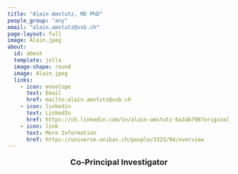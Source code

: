```yaml
---
title: "Alain Amstutz, MD PhD"
people_group: "any"
email: "alain.amstutz@usb.ch"
page-layout: full
image: Alain.jpeg
about: 
  id: about
  template: jolla
  image-shape: round
  image: Alain.jpeg
  links:
    - icon: envelope
      text: Email
      href: mailto:alain.amstutz@usb.ch 
    - icon: linkedin
      text: LinkedIn
      href: https://ch.linkedin.com/in/alain-amstutz-6a3ab798?original_referer=https%3A%2F%2Fwww.google.com%2F
    - icon: link
      text: More Information
      href: https://universe.unibas.ch/people/3323/94/overview
---
```


<div style="text-align: center;">
  <p style="font-size: 18px; font-weight: bold;">Co-Principal Investigator</p>
</div>